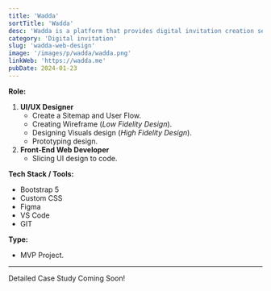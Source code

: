 ```yaml
---
title: 'Wadda'
sortTitle: 'Wadda'
desc: 'Wadda is a platform that provides digital invitation creation services.'
category: 'Digital invitation'
slug: 'wadda-web-design'
image: '/images/p/wadda/wadda.png'
linkWeb: 'https://wadda.me'
pubDate: 2024-01-23
---
```


**Role:**

1. **UI/UX Designer**
   - Create a Sitemap and User Flow.
   - Creating Wireframe (_Low Fidelity Design_).
   - Designing Visuals design (_High Fidelity Design_).
   - Prototyping design.
2. **Front-End Web Developer**
   - Slicing UI design to code.

**Tech Stack / Tools:**

- Bootstrap 5
- Custom CSS
- Figma
- VS Code
- GIT

**Type:**

- MVP Project.

---

Detailed Case Study Coming Soon!
